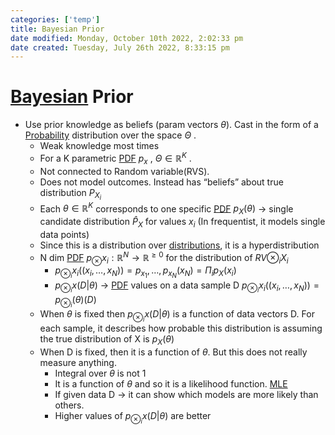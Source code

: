 ```yaml
---
categories: ['temp']
title: Bayesian Prior
date modified: Monday, October 10th 2022, 2:02:33 pm
date created: Tuesday, July 26th 2022, 8:33:15 pm
---
```


# [Bayesian](Bayesian.qmd) Prior
- Use prior knowledge as beliefs (param vectors $\theta$). Cast in the form of a [Probability](Probability.qmd) distribution over the space $\Theta$ .
	- Weak knowledge most times
	- For a K parametric [PDF](PDF.qmd) $p_{x}$ , $\Theta \in \mathbb{R}^{K}$ .
	- Not connected to Random variable(RVS).
	- Does not model outcomes. Instead has "beliefs" about true distribution $P_{X_{i}}$
	- Each $\theta \in \mathbb{R}^{K}$ corresponds to one specific [PDF](PDF.qmd) $p_{X}(\theta)$ -> single candidate distribution $\hat P_{X}$ for values $x_i$ (In frequentist, it models single data points)
	- Since this is a distribution over [distributions](distributions), it is a hyperdistribution
	- N dim [PDF](PDF.qmd) $p_{\otimes}x_{i}: \mathbb{R}^{N} \rightarrow \mathbb{R}^{\geq 0}$ for the distribution of $RV \otimes_{i}X_{i}$
		- $p_{\otimes_{i}}x_{i}((x_{i},…, x_{N})) = p_{x_{1}}, …, p_{x_{N}}(x_{N}) = \Pi_{i}p_{X}(x_{i})$
		- $p_{\otimes_{i}}x(D|\theta)$ -> [PDF](PDF.qmd) values on a data sample D $p_{\otimes_{i}}x_{i}((x_{i},…, x_{N})) = p_{\otimes_{i}}(\theta)(D)$
	- When $\theta$ is fixed then $p_{\otimes_{i}}x(D|\theta)$ is a function of data vectors D. For each sample, it describes how probable this distribution is assuming the true distribution of X is $p_{X}(\theta)$
	- When D is fixed, then it is a function of $\theta$. But this does not really measure anything.
		- Integral over $\theta$ is not 1
		- It is a function of $\theta$ and so it is a likelihood function. [MLE](MLE)
		- If given data D -> it can show which models are more likely than others.
		- Higher values of	$p_{\otimes_{i}}x(D|\theta)$ are better



